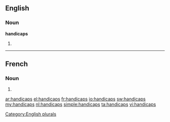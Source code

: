 ==English==

===Noun===
'''handicaps'''

# {{plural of|handicap}}

[[Category:English plurals]]

----

==French==

===Noun===
{{head|fr|plural}} {{m|p}}

# {{plural of|handicap|lang=fr}}

[[ar:handicaps]]
[[el:handicaps]]
[[fr:handicaps]]
[[io:handicaps]]
[[sw:handicaps]]
[[my:handicaps]]
[[nl:handicaps]]
[[simple:handicaps]]
[[ta:handicaps]]
[[vi:handicaps]]